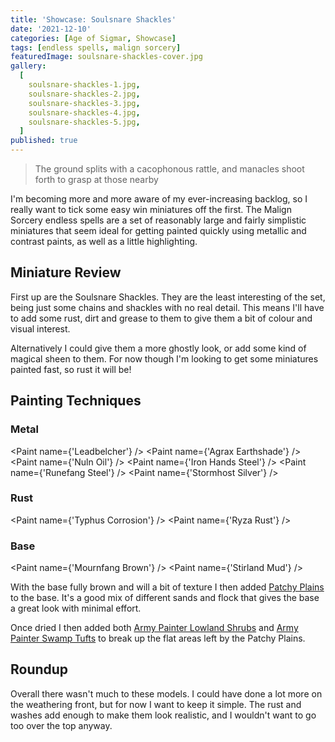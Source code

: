 ```yaml
---
title: 'Showcase: Soulsnare Shackles'
date: '2021-12-10'
categories: [Age of Sigmar, Showcase]
tags: [endless spells, malign sorcery]
featuredImage: soulsnare-shackles-cover.jpg
gallery:
  [
    soulsnare-shackles-1.jpg,
    soulsnare-shackles-2.jpg,
    soulsnare-shackles-3.jpg,
    soulsnare-shackles-4.jpg,
    soulsnare-shackles-5.jpg,
  ]
published: true
---
```



> The ground splits with a cacophonous rattle, and manacles shoot forth to grasp at those nearby

I'm becoming more and more aware of my ever-increasing backlog, so I really want to tick some easy win miniatures off
the first. The Malign Sorcery endless spells are a set of reasonably large and fairly simplistic miniatures that seem
ideal for getting painted quickly using metallic and contrast paints, as well as a little highlighting.

## Miniature Review

First up are the Soulsnare Shackles. They are the least interesting of the set, being just some chains and shackles
with no real detail. This means I'll have to add some rust, dirt and grease to them to give them a bit of colour and
visual interest.

Alternatively I could give them a more ghostly look, or add some kind of magical sheen to them. For now though I'm
looking to get some miniatures painted fast, so rust it will be!

## Painting Techniques

### Metal

<Paint name={'Leadbelcher'} />
<Paint name={'Agrax Earthshade'} />
<Paint name={'Nuln Oil'} />
<Paint name={'Iron Hands Steel'} />
<Paint name={'Runefang Steel'} />
<Paint name={'Stormhost Silver'} />

### Rust

<Paint name={'Typhus Corrosion'} />
<Paint name={'Ryza Rust'} />

### Base

<Paint name={'Mournfang Brown'} />
<Paint name={'Stirland Mud'} />

With the base fully brown and will a bit of texture I then added
[Patchy Plains](https://www.geekgamingscenics.com/collections/base-ready-range/products/lukes-aps-base-ready-patchy-plains)
to the base. It's a good mix of different sands and flock that gives the base a great look with minimal effort.

Once dried I then added both [Army Painter Lowland Shrubs](https://www.amazon.co.uk/gp/product/B086MBW9R9) and
[Army Painter Swamp Tufts](https://www.amazon.co.uk/gp/product/B07R8GZQYR) to break up the flat areas left by the
Patchy Plains.

## Roundup

Overall there wasn't much to these models. I could have done a lot more on the weathering front, but for now I want to
keep it simple. The rust and washes add enough to make them look realistic, and I wouldn't want to go too over the top
anyway.
